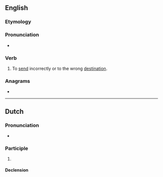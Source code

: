 ==English==

===Etymology===
{{prefix|en|mis|send}}

===Pronunciation===
* {{IPA|/mɪsˈsɛnd/|lang=en}}

===Verb===
{{en-verb|missends|missending|missent}}

# {{lb|en|transitive}} To [[send]] incorrectly or to the wrong [[destination]].

===Anagrams===
* {{anagrams|en|a=deimnss|desmins|dimness|endisms}}

----

==Dutch==

===Pronunciation===
* {{audio|Nl-missend.ogg|Audio|lang=nl}}

===Participle===
{{nl-pres-ptc}}

# {{nl-verb form of|t=pres|m=ptc|missen}}

====Declension====
{{nl-decl-pres-ptc}}